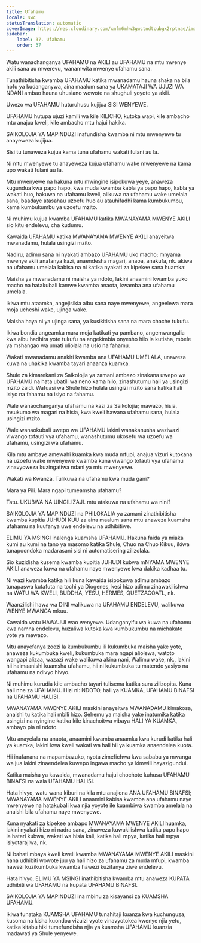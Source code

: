 ```yaml
---
title: Ufahamu
locale: swc
statusTranslation: automatic
coverImage: https://res.cloudinary.com/xmfm6mhw3gwctndtcubgx2rptnae/image/upload/v1740337243/small_cover_educacion_fundamental_a051170f1c.webp
sidebar:
    label: 37. Ufahamu
    order: 37
---
```

Watu wanachanganya UFAHAMU na AKILI au UFAHAMU na mtu mwenye akili sana au mwerevu, wanamwita mwenye ufahamu sana.

Tunathibitisha kwamba UFAHAMU katika mwanadamu hauna shaka na bila hofu ya kudanganywa, aina maalum sana ya UKAMATAJI WA UJUZI WA NDANI ambao hauna uhusiano wowote na shughuli yoyote ya akili.

Uwezo wa UFAHAMU huturuhusu kujijua SISI WENYEWE.

UFAHAMU hutupa ujuzi kamili wa kile KILICHO, kutoka wapi, kile ambacho mtu anajua kweli, kile ambacho mtu hajui hakika.

SAIKOLOJIA YA MAPINDUZI inafundisha kwamba ni mtu mwenyewe tu anayeweza kujijua.

Sisi tu tunaweza kujua kama tuna ufahamu wakati fulani au la.

Ni mtu mwenyewe tu anayeweza kujua ufahamu wake mwenyewe na kama upo wakati fulani au la.

Mtu mwenyewe na hakuna mtu mwingine isipokuwa yeye, anaweza kugundua kwa papo hapo, kwa muda kwamba kabla ya papo hapo, kabla ya wakati huo, hakuwa na ufahamu kweli, alikuwa na ufahamu wake umelala sana, baadaye atasahau uzoefu huo au atauhifadhi kama kumbukumbu, kama kumbukumbu ya uzoefu mzito.

Ni muhimu kujua kwamba UFAHAMU katika MWANAYAMA MWENYE AKILI sio kitu endelevu, cha kudumu.

Kawaida UFAHAMU katika MWANAYAMA MWENYE AKILI anayeitwa mwanadamu, hulala usingizi mzito.

Nadiru, adimu sana ni nyakati ambazo UFAHAMU uko macho; mnyama mwenye akili anafanya kazi, anaendesha magari, anaoa, anakufa, nk. akiwa na ufahamu umelala kabisa na ni katika nyakati za kipekee sana huamka:

Maisha ya mwanadamu ni maisha ya ndoto, lakini anaamini kwamba yuko macho na hatakubali kamwe kwamba anaota, kwamba ana ufahamu umelala.

Ikiwa mtu ataamka, angejisikia aibu sana naye mwenyewe, angeelewa mara moja ucheshi wake, ujinga wake.

Maisha haya ni ya ujinga sana, ya kusikitisha sana na mara chache tukufu.

Ikiwa bondia angeamka mara moja katikati ya pambano, angemwangalia kwa aibu hadhira yote tukufu na angekimbia onyesho hilo la kutisha, mbele ya mshangao wa umati uliolala na usio na fahamu.

Wakati mwanadamu anakiri kwamba ana UFAHAMU UMELALA, unaweza kuwa na uhakika kwamba tayari anaanza kuamka.

Shule za kimarekani za Saikolojia ya zamani ambazo zinakana uwepo wa UFAHAMU na hata ubatili wa neno kama hilo, zinashutumu hali ya usingizi mzito zaidi. Wafuasi wa Shule hizo hulala usingizi mzito sana katika hali isiyo na fahamu na isiyo na fahamu.

Wale wanaochanganya ufahamu na kazi za Saikolojia; mawazo, hisia, msukumo wa magari na hisia, kwa kweli hawana ufahamu sana, hulala usingizi mzito.

Wale wanaokubali uwepo wa UFAHAMU lakini wanakanusha waziwazi viwango tofauti vya ufahamu, wanashutumu ukosefu wa uzoefu wa ufahamu, usingizi wa ufahamu.

Kila mtu ambaye amewahi kuamka kwa muda mfupi, anajua vizuri kutokana na uzoefu wake mwenyewe kwamba kuna viwango tofauti vya ufahamu vinavyoweza kuzingatiwa ndani ya mtu mwenyewe.

Wakati wa Kwanza. Tulikuwa na ufahamu kwa muda gani?

Mara ya Pili. Mara ngapi tumeamsha ufahamu?

Tatu. UKUBWA NA UINGILIZAJI. mtu atakuwa na ufahamu wa nini?

SAIKOLOJIA YA MAPINDUZI na PHILOKALIA ya zamani zinathibitisha kwamba kupitia JUHUDI KUU za aina maalum sana mtu anaweza kuamsha ufahamu na kuufanya uwe endelevu na udhibitiwe.

ELIMU YA MSINGI inalenga kuamsha UFAHAMU. Hakuna faida ya miaka kumi au kumi na tano ya masomo katika Shule, Chuo na Chuo Kikuu, ikiwa tunapoondoka madarasani sisi ni automatisering zilizolala.

Sio kuzidisha kusema kwamba kupitia JUHUDI kubwa mNYAMA MWENYE AKILI anaweza kuwa na ufahamu naye mwenyewe kwa dakika kadhaa tu.

Ni wazi kwamba katika hili kuna kawaida isipokuwa adimu ambazo tunapaswa kutafuta na tochi ya Diogenes, kesi hizo adimu zinawakilishwa na WATU WA KWELI, BUDDHA, YESU, HERMES, QUETZACOATL, nk.

Waanzilishi hawa wa DINI walikuwa na UFAHAMU ENDELEVU, walikuwa WENYE MWANGA mkuu.

Kawaida watu HAWAJUI wao wenyewe. Udanganyifu wa kuwa na ufahamu kwa namna endelevu, huzaliwa kutoka kwa kumbukumbu na michakato yote ya mawazo.

Mtu anayefanya zoezi la kumbukumbu ili kukumbuka maisha yake yote, anaweza kukumbuka kweli, kukumbuka mara ngapi aliolewa, watoto wangapi alizaa, wazazi wake walikuwa akina nani, Walimu wake, nk., lakini hii haimaanishi kuamsha ufahamu, hii ni kukumbuka tu matendo yasiyo na ufahamu na ndivyo hivyo.

Ni muhimu kurudia kile ambacho tayari tulisema katika sura zilizopita. Kuna hali nne za UFAHAMU. Hizi ni: NDOTO, hali ya KUAMKA, UFAHAMU BINAFSI na UFAHAMU HALISI.

MWANAYAMA MWENYE AKILI maskini anayeitwa MWANADAMU kimakosa, anaishi tu katika hali mbili hizo. Sehemu ya maisha yake inatumika katika usingizi na nyingine katika kile kinachoitwa vibaya HALI YA KUAMKA, ambayo pia ni ndoto.

Mtu anayelala na anaota, anaamini kwamba anaamka kwa kurudi katika hali ya kuamka, lakini kwa kweli wakati wa hali hii ya kuamka anaendelea kuota.

Hii inafanana na mapambazuko, nyota zimefichwa kwa sababu ya mwanga wa jua lakini zinaendelea kuwepo ingawa macho ya kimwili hayazigundui.

Katika maisha ya kawaida, mwanadamu hajui chochote kuhusu UFAHAMU BINAFSI na wala UFAHAMU HALISI.

Hata hivyo, watu wana kiburi na kila mtu anajiona ANA UFAHAMU BINAFSI; MWANAYAMA MWENYE AKILI anaamini kabisa kwamba ana ufahamu naye mwenyewe na hatakubali kwa njia yoyote ile kuambiwa kwamba amelala na anaishi bila ufahamu naye mwenyewe.

Kuna nyakati za kipekee ambapo MWANAYAMA MWENYE AKILI huamka, lakini nyakati hizo ni nadra sana, zinaweza kuwakilishwa katika papo hapo la hatari kubwa, wakati wa hisia kali, katika hali mpya, katika hali mpya isiyotarajiwa, nk.

Ni bahati mbaya kweli kweli kwamba MWANAYAMA MWENYE AKILI maskini hana udhibiti wowote juu ya hali hizo za ufahamu za muda mfupi, kwamba hawezi kuzikumbuka kwamba hawezi kuzifanya ziwe endelevu.

Hata hivyo, ELIMU YA MSINGI inathibitisha kwamba mtu anaweza KUPATA udhibiti wa UFAHAMU na kupata UFAHAMU BINAFSI.

SAIKOLOJIA YA MAPINDUZI ina mbinu za kisayansi za KUAMSHA UFAHAMU.

Ikiwa tunataka KUAMSHA UFAHAMU tunahitaji kuanza kwa kuchunguza, kusoma na kisha kuondoa vizuizi vyote vinavyotokea kwenye njia yetu, katika kitabu hiki tumefundisha njia ya kuamsha UFAHAMU kuanzia madawati ya Shule yenyewe.

